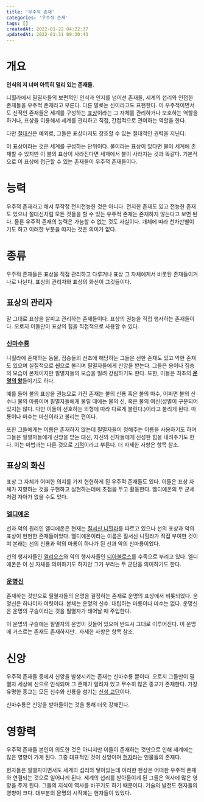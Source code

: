 ```yaml
---
title: '우주적 존재'
categories: '우주적 존재'
tags: []
createdAt: 2022-01-22 04:22:37
updatedAt: 2022-01-31 09:30:43
---
```


# 개요
<QBlock>
  <P><Strong>인식의 저 너머 아득히 멀리 있는 존재들.</Strong></P>
</QBlock>

니힐라에서 필멸자들의 보편적인 인식과 인지를 넘어선 존재들, 세계의 섭리와 인접한 존재들을 우주적 존재라고 부른다. 다른 말로는 신이라고도 표현한다. 이 우주적이면서도 신적인 존재들은 세계를 구성하는 [표상](표상)이라는 그 자체를 관리하거나 보호하는 역할을 하거나, 표상을 이용해서 세계를 관리하고 직접, 간접적으로 관여하는 역할을 한다.

다만 [절대신](절대신)은 예외로, 그들은 표상마저도 창조할 수 있는 절대적인 권력을 지닌다.

이 표상이라는 것은 세계를 구성하는 단위이다. 불이라는 표상이 있다면 불이 세계에 존재할 수 있지만 이 불의 표상이 사라진다면 세계에서 불이 사라지는 것과 똑같다. 기본적으로 이 표상에 접근할 수 있는 존재들이 우주적 존재들이다.

# 능력
우주적 존재라고 해서 무작정 전지전능한 것은 아니다. 전지한 존재도 있고 전능한 존재도 있으나 절대신처럼 모든 것들을 할 수 있는 우주적 존재는 존재하지 않는다고 보면 된다. 물론 우주적 존재의 능력은 가늠할 수 없는 것도 사실이다. 개체에 따라 천차만별이기도 하고 이러한 부분을 따지는 것은 의미가 없다.

# 종류
우주적 존재들은 표상을 직접 관리하고 다루거나 표상 그 자체에게서 비롯된 존재들이거나로 나뉜다. 표상의 관리자와 표상의 화신이 그것들이다.

## 표상의 관리자
말 그대로 표상을 살피고 관리하는 존재들이다. 표상의 권능을 직접 행사하는 존재들이다. 오로지 이들만이 표상의 힘을 직접적으로 사용할 수 있다.

### [신마수룡](신마수룡)
니힐라에 존재하는 동물, 짐승들의 선조에 해당하는 그들은 선한 존재도 있고 악한 존재도 있으며 실질적으로 **신**으로 불리며 필멸자들에게 신앙을 받는다. 그들은 용이나 짐승의 모습이 본체이지만 필멸자들의 모습을 빌려 강림하기도 한다. 또한, 이들은 최초의 [**운명의 왕**](운명의_왕)들이기도 하다.

예를 들어 불의 표상을 권능으로 가진 존재는 불의 신룡 혹은 불의 마수, 어쩌면 불의 신수나 불의 마룡이며 필멸자들에게 불릴 때에는 불의 신, 혹은 불의 여신(성별이 구분되어있지는 않다. 다만 이들이 선호하는 외형에 따라 다르게 불린다.)이라고 불리게 된다. 마룡이나 마수는 마신이라고 불리는 편이다.

또한 그들에게는 이름은 존재하지 않는데 필멸자들이 정해주는 이름을 사용하기도 하며 그들은 필멸자들에게 신앙을 받는 대신, 자신의 신자들에게 신성한 힘을 내려주기도 한다. 이는 마법과는 다른 것으로 [기적](기적)이라고 부른다. 더 자세한 사항은 항목 참조.

## 표상의 화신
표상 그 자체가 어떠한 의지를 가져 현현하게 된 우주적 존재들도 있다. 이들은 표상 자체가 지향하는 것을 구현하고 실현하는데에 초점을 두고 활동한다. 엘디에온의 두 군세처럼 자아가 없을 수도 있다.

### [엘디에온](엘디에온)
선과 악의 원리인 엘디에온은 현재는 [질서신 니힐라](질서신_니힐라)를 따르고 있으나 선의 표상과 악의 표상이 현현한 존재들이었다. 엘디에온이라는 이름은 질서신 니힐라가 직접 부여한 것이며 본래는 선의 신룡과 악의 마룡이 하나가 된 선과 악의 신마룡이었다.

선의 행사자들인 [엘리오스](엘리오스)와 악의 행사자들인 [디아볼로스](디아볼로스)를 수족으로 부리고 있다. 엘디에온은 이 신 자체를 의미하기도 하지만 그가 부리는 두 군단을 의미하기도 한다.

### [운명신](운명신)
존재하는 것만으로 필멸자들의 운명을 결정하는 존재로 운명의 표상에서 비롯되었다. 운명신은 하나이자 여럿이다. 본체는 운명의 신수. 대립하는 마룡이나 마수는 없다. 운명신은 운명의 구슬이라는 것을 필멸자가 태어날 때 주입한다.

이 운명의 구슬에는 필멸자의 운명이 깃들어 있으며 반드시 그대로 이루어진다. 이 운명에 거스르는 존재도 존재하지만.. 자세한 사항은 항목 참조.

# 신앙
우주적 존재들 중에서 신앙을 발생시키는 존재는 신마수룡 뿐이다. 오로지 그들만이 필멸자 세상에 신으로 인식되며 그 존재가 알려져 있고 무수히 많은 종교가 존재한다. 가장 유명한 종교는 모든 신수와 신룡을 섬기는 [신성 교단](신성_교단)이다.

신마수룡은 신앙을 받아들이는 것을 통해 더욱 강해진다.

# 영향력
우주적 존재들 본인이 의도한 것은 아니지만 이들이 존재하는 것만으로 인해 세계에는 많은 영향이 가게 된다. 그중 대표적인 것이 신앙이며 [현자](현자)라는 인물들의 존재다.

현자들은 필멸자이면서도 세계의 섭리와 닿아있는데 이러한 현상은 어떠한 우주적 존재와 연결되는 것으로 일어나게 된다. 세계의 섭리를 받아들이게 된 그들은 역사에 많은 영향을 주게 된다. 그들의 지식이 역사를 바꾸기도 하기 때문이다. 기술의 발전도 현자들의 영향이 크다. 대부분의 문명의 시작에는 현자들이 있었다.
